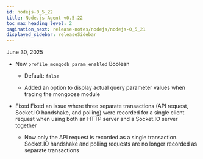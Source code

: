 ```yaml
---
id: nodejs-0_5_22
title: Node.js Agent v0.5.22
toc_max_heading_level: 2
pagination_next: release-notes/nodejs/nodejs-0_5_21
displayed_sidebar: releaseSidebar
---
```


June 30, 2025

- <Status priority='1'>New</Status> <code>profile_mongodb_param_enabled</code> <span class='type'>Boolean</span> 

    * Default: <code>false</code>

    * Added an option to display actual query parameter values when tracing the mongoose module

- <Status priority='0'>Fixed</Status> Fixed an issue where three separate transactions (API request, Socket.IO handshake, and polling) were recorded for a single client request when using both an HTTP server and a Socket.IO server together

    * Now only the API request is recorded as a single transaction. Socket.IO handshake and polling requests are no longer recorded as separate transactions


<DownloadNode2 ver="0.5.22" />